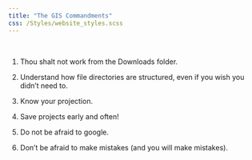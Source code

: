 ```yaml
---
title: "The GIS Commandments"
css: /Styles/website_styles.scss
---
```


\

1. Thou shalt not work from the Downloads folder.

2. Understand how file directories are structured, even if you wish you didn't need to.

3. Know your projection.

4. Save projects early and often!

5. Do not be afraid to google.

6. Don't be afraid to make mistakes (and you will make mistakes).
